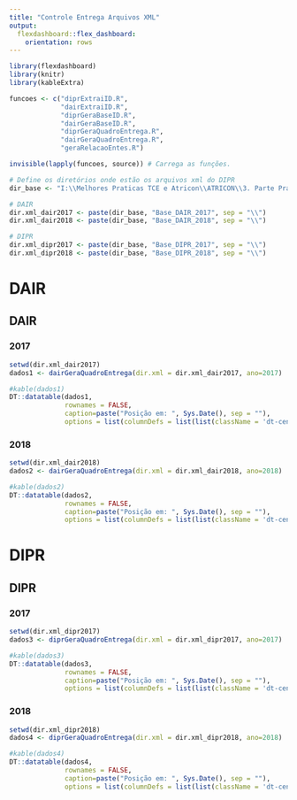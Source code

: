 ```yaml
---
title: "Controle Entrega Arquivos XML"
output: 
  flexdashboard::flex_dashboard:
    orientation: rows
---
```



```r

library(flexdashboard)
library(knitr)
library(kableExtra)

funcoes <- c("diprExtraiID.R",
             "dairExtraiID.R",
             "diprGeraBaseID.R",
             "dairGeraBaseID.R",
             "diprGeraQuadroEntrega.R",
             "dairGeraQuadroEntrega.R",
             "geraRelacaoEntes.R")

invisible(lapply(funcoes, source)) # Carrega as funções.

# Define os diretórios onde estão os arquivos xml do DIPR
dir_base <- "I:\\Melhores Praticas TCE e Atricon\\ATRICON\\3. Parte Pratica - Laboratorio\\6-base-xml"

# DAIR
dir.xml_dair2017 <- paste(dir_base, "Base_DAIR_2017", sep = "\\")
dir.xml_dair2018 <- paste(dir_base, "Base_DAIR_2018", sep = "\\")

# DIPR
dir.xml_dipr2017 <- paste(dir_base, "Base_DIPR_2017", sep = "\\")
dir.xml_dipr2018 <- paste(dir_base, "Base_DIPR_2018", sep = "\\")
```

DAIR {.tabset .tabset-fade}
===================================


DAIR {.tabset .tabset-fade}
------------------------------------
### 2017
    
```r

setwd(dir.xml_dair2017)
dados1 <- dairGeraQuadroEntrega(dir.xml = dir.xml_dair2017, ano=2017)

#kable(dados1)  
DT::datatable(dados1,
              rownames = FALSE,
              caption=paste("Posição em: ", Sys.Date(), sep = ""),
              options = list(columnDefs = list(list(className = 'dt-center', targets = "_all"))))


```
    

### 2018

```r

setwd(dir.xml_dair2018)
dados2 <- dairGeraQuadroEntrega(dir.xml = dir.xml_dair2018, ano=2018)

#kable(dados2) 
DT::datatable(dados2,
              rownames = FALSE,
              caption=paste("Posição em: ", Sys.Date(), sep = ""),
              options = list(columnDefs = list(list(className = 'dt-center', targets = "_all"))))

```
   

DIPR {.tabset .tabset-fade}
====================================

DIPR {.tabset .tabset-fade}
-------------------------------------
### 2017


```r

setwd(dir.xml_dipr2017)
dados3 <- diprGeraQuadroEntrega(dir.xml = dir.xml_dipr2017, ano=2017)

#kable(dados3)  
DT::datatable(dados3,
              rownames = FALSE,
              caption=paste("Posição em: ", Sys.Date(), sep = ""),
              options = list(columnDefs = list(list(className = 'dt-center', targets = "_all"))))

```

### 2018

```r

setwd(dir.xml_dipr2018)
dados4 <- diprGeraQuadroEntrega(dir.xml = dir.xml_dipr2018, ano=2018)

#kable(dados4)
DT::datatable(dados4,
              rownames = FALSE,
              caption=paste("Posição em: ", Sys.Date(), sep = ""),
              options = list(columnDefs = list(list(className = 'dt-center', targets = "_all"))))


```
